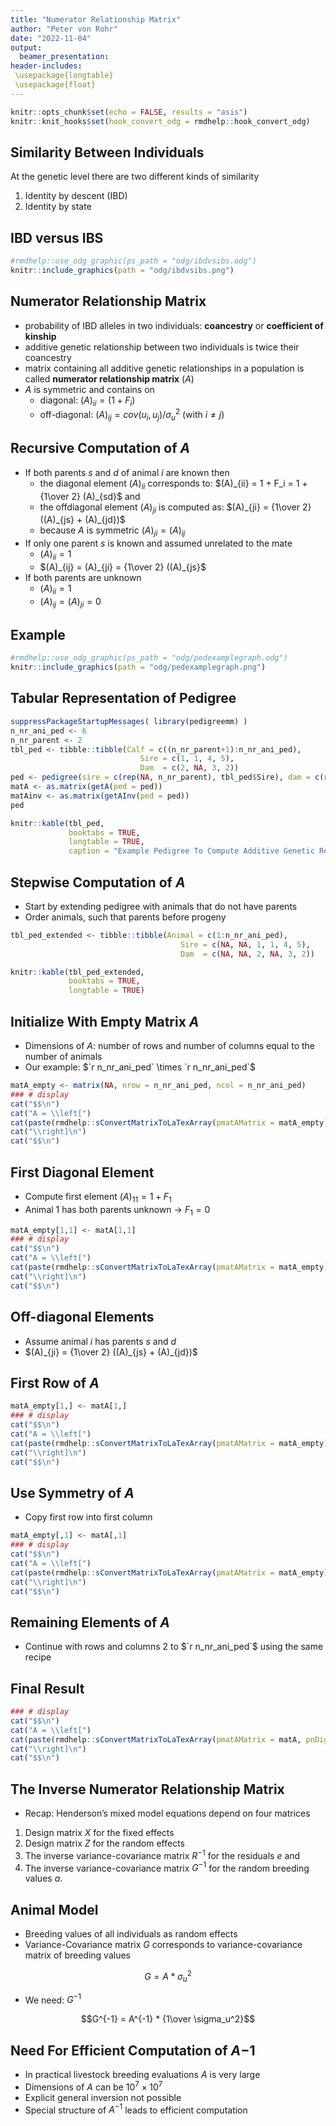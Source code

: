 ```yaml
---
title: "Numerator Relationship Matrix"
author: "Peter von Rohr"
date: "2022-11-04"
output:
  beamer_presentation:
header-includes:
 \usepackage{longtable}
 \usepackage{float}
---
```


```r
knitr::opts_chunk$set(echo = FALSE, results = "asis")
knitr::knit_hooks$set(hook_convert_odg = rmdhelp::hook_convert_odg)
```

## Similarity Between Individuals {#similaritybetweenindividuals}
At the genetic level there are two different kinds of similarity

1. Identity by descent (IBD)
2. Identity by state


## IBD versus IBS

```r
#rmdhelp::use_odg_graphic(ps_path = "odg/ibdvsibs.odg")
knitr::include_graphics(path = "odg/ibdvsibs.png")
```


## Numerator Relationship Matrix
* probability of IBD alleles in two individuals: __coancestry__ or __coefficient of kinship__
* additive genetic relationship between two individuals is twice their coancestry
* matrix containing all additive genetic relationships in a population is called __numerator relationship matrix__ ($A$)
* $A$ is symmetric and contains on 
    + diagonal: $(A)_{ii} = (1 + F_i)$
    + off-diagonal: $(A)_{ij} = cov(u_i, u_j) / \sigma_u^2$ (with $i \ne j$)
 

## Recursive Computation of $A$

* If both parents $s$ and $d$ of animal $i$ are known then 
    + the diagonal element $(A)_{ii}$ corresponds to:  $(A)_{ii} = 1 + F_i = 1 + {1\over 2} (A)_{sd}$ and
    + the offdiagonal element $(A)_{ji}$ is computed as:  $(A)_{ji} = {1\over 2} ((A)_{js} + (A)_{jd})$
    + because $A$ is symmetric $(A)_{ji} = (A)_{ij}$
    
* If only one parent $s$ is known and assumed unrelated to the mate
    + $(A)_{ii} = 1$
    + $(A)_{ij} = (A)_{ji} = {1\over 2} ((A)_{js}$
    
* If both parents are unknown    
    + $(A)_{ii} = 1$
    + $(A)_{ij} = (A)_{ji} = 0$


## Example

```r
#rmdhelp::use_odg_graphic(ps_path = "odg/pedexamplegraph.odg")
knitr::include_graphics(path = "odg/pedexamplegraph.png")
```


## Tabular Representation of Pedigree
```r
suppressPackageStartupMessages( library(pedigreemm) )
n_nr_ani_ped <- 6
n_nr_parent <- 2
tbl_ped <- tibble::tibble(Calf = c((n_nr_parent+1):n_nr_ani_ped),
                             Sire = c(1, 1, 4, 5),
                             Dam  = c(2, NA, 3, 2))
ped <- pedigree(sire = c(rep(NA, n_nr_parent), tbl_ped$Sire), dam = c(rep(NA, n_nr_parent), tbl_ped$Dam), label = as.character(1:n_nr_ani_ped))
matA <- as.matrix(getA(ped = ped))
matAinv <- as.matrix(getAInv(ped = ped))
ped
```


```r
knitr::kable(tbl_ped,
             booktabs = TRUE,
             longtable = TRUE,
             caption = "Example Pedigree To Compute Additive Genetic Relationship Matrix")
``` 


## Stepwise Computation of $A$

* Start by extending pedigree with animals that do not have parents
* Order animals, such that parents before progeny

```r
tbl_ped_extended <- tibble::tibble(Animal = c(1:n_nr_ani_ped),
                                      Sire = c(NA, NA, 1, 1, 4, 5),
                                      Dam  = c(NA, NA, 2, NA, 3, 2))

knitr::kable(tbl_ped_extended,
             booktabs = TRUE,
             longtable = TRUE)
``` 


## Initialize With Empty Matrix $A$

* Dimensions of $A$: number of rows and number of columns equal to the number of animals
* Our example: $`r n_nr_ani_ped` \times `r n_nr_ani_ped`$

```r
matA_empty <- matrix(NA, nrow = n_nr_ani_ped, ncol = n_nr_ani_ped)
### # display
cat("$$\n")
cat("A = \\left[")
cat(paste(rmdhelp::sConvertMatrixToLaTexArray(pmatAMatrix = matA_empty), collapse = "\n"), "\n")
cat("\\right]\n")
cat("$$\n")
```


## First Diagonal Element

* Compute first element $(A)_{11} = 1 + F_1$
* Animal $1$ has both parents unknown $\rightarrow$ $F_1 = 0$

```r
matA_empty[1,1] <- matA[1,1]
### # display
cat("$$\n")
cat("A = \\left[")
cat(paste(rmdhelp::sConvertMatrixToLaTexArray(pmatAMatrix = matA_empty), collapse = "\n"), "\n")
cat("\\right]\n")
cat("$$\n")
```


## Off-diagonal Elements

* Assume animal $i$ has parents $s$ and $d$
* $(A)_{ji} = {1\over 2} ((A)_{js} + (A)_{jd})$


## First Row of $A$

```r
matA_empty[1,] <- matA[1,]
### # display
cat("$$\n")
cat("A = \\left[")
cat(paste(rmdhelp::sConvertMatrixToLaTexArray(pmatAMatrix = matA_empty), collapse = "\n"), "\n")
cat("\\right]\n")
cat("$$\n")
```


## Use Symmetry of $A$

* Copy first row into first column

```r
matA_empty[,1] <- matA[,1]
### # display
cat("$$\n")
cat("A = \\left[")
cat(paste(rmdhelp::sConvertMatrixToLaTexArray(pmatAMatrix = matA_empty), collapse = "\n"), "\n")
cat("\\right]\n")
cat("$$\n")
```


## Remaining Elements of $A$

* Continue with rows and columns $2$ to $`r n_nr_ani_ped`$ using the same recipe


## Final Result

```r
### # display
cat("$$\n")
cat("A = \\left[")
cat(paste(rmdhelp::sConvertMatrixToLaTexArray(pmatAMatrix = matA, pnDigits = 4), collapse = "\n"), "\n")
cat("\\right]\n")
cat("$$\n")
```


## The Inverse Numerator Relationship Matrix {#inversenumeratorrelationshipmatrix}

* Recap: Henderson's mixed model equations depend on four matrices

1. Design matrix $X$ for the fixed effects
2. Design matrix $Z$ for the random effects
3. The inverse variance-covariance matrix $R^{-1}$ for the residuals $e$ and
4. The inverse variance-covariance matrix $G^{-1}$ for the random breeding values $a$. 


## Animal Model

* Breeding values of all individuals as random effects
* Variance-Covariance matrix $G$ corresponds to variance-covariance matrix of breeding values

$$G = A * \sigma_u^2$$

* We need: $G^{-1}$

$$G^{-1} = A^{-1} * {1\over \sigma_u^2}$$


## Need For Efficient Computation of $A{-1}$

* In practical livestock breeding evaluations $A$ is very large
* Dimensions of $A$ can be $10^7 \times 10^7$
* Explicit general inversion not possible
* Special structure of $A^{-1}$ leads to efficient computation



